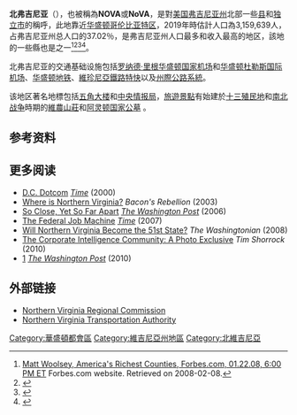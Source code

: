 {{Infobox settlement
| name                            = 北弗吉尼亚<br>Northern Virginia
| image_skyline                   = Tysons Corner Sunset .jpg
| image_caption                   = 位於[[費爾法克斯縣|費爾法克斯縣]]的[[泰森斯角|泰森斯角]]
| image_map                       = File:Northern Virginia - Location.png|thumb|Northern Virginia - Location
| mapsize                         = 275px
| map_caption                     = 北弗吉尼亚範圍
| population_as_of                = 2019
| seat_type                       = 最大城市
| seat                            = [[亚历山德里亚_(弗吉尼亚州)|亚历山德里亚]]
| population                      = 3,159,639
| area_footnotes                  = <ref>13 counties and 7 independent cities within the Washington MSA or Washington-Baltimore CSA</ref>
| official_name                   = 
| settlement_type                 = 地區
| area_land_sq_mi                 = 4411.45
| area_note                       = 弗吉尼亚州北部的13个县和7个独立市
| subdivision_name                = {{flag|United States}}
| subdivision_name1               = {{flag|Virginia}}
| subdivision_type                = 國家
| subdivision_type1               = 州
| subdivision_type2               = [[弗吉尼亚州县级行政区列表|弗吉尼亚州县级行政区列表]]
| subdivision_name2               = [[亚历山德里亚_(弗吉尼亚州)|亚历山德里亚]]、[[阿靈頓縣_(維吉尼亞州)|阿靈頓縣]]、[[克拉克縣_(維吉尼亞州)|克拉克縣]]、[[庫爾佩珀縣|庫爾佩珀縣]]、[[費爾法克斯_(維吉尼亞州)|費爾法克斯]]、[[費爾法克斯縣|費爾法克斯縣]]、[[瀑布教堂_(維吉尼亞州)|瀑布教堂]]、[[福基爾縣_(維吉尼亞州)|福基爾縣]]、[[弗雷德里克县_(弗吉尼亚州)|弗雷德里克县]]、[[弗雷德里克斯堡_(弗吉尼亚州)|弗雷德里克斯堡]]、[[勞登縣_(維吉尼亞州)|勞登縣]]、[[麥迪遜縣_(維吉尼亞州)|麥迪遜縣]]、[[馬納薩斯_(維吉尼亞州)|馬納薩斯]]、[[馬納薩斯帕克_(維吉尼亞州)|馬納薩斯帕克]]、[[威廉王子縣|威廉王子縣]]、[[拉帕漢諾克縣_(維吉尼亞州)|拉帕漢諾克縣]]、[[斯波特夕法尼亞縣_(維吉尼亞州)|斯波特夕法尼亞縣]]、[[斯塔福德縣_(維吉尼亞州)|斯塔福德縣]]、[[沃倫縣_(維吉尼亞州)|沃倫縣]]和[[溫徹斯特_(維吉尼亞州)|溫徹斯特]]
| population_density_sq_mi        = 716.24
| nickname                        = NOVA、NoVA和Nova
| population_demonym              = 北弗吉尼亚<br>Northern Virginian
}}
'''北弗吉尼亚'''（{{lang-en|Northern Virginia}}），也被稱為'''NOVA'''或'''NoVA'''，是對[[美国|美国]][[弗吉尼亚州|弗吉尼亚州]]北部一些[[县_(美国)|县]]和[[独立市_(美国)|独立市]]的稱呼，此地靠近[[华盛顿哥伦比亚特区|华盛顿哥伦比亚特区]]，2019年時估計人口為3,159,639人，占弗吉尼亚州总人口的37.02％，是弗吉尼亚州人口最多和收入最高的地区，該地的一些縣也是{{link-en|美國收入最高的縣|List of highest-income counties in the United States}}之一<ref>[https://www.forbes.com/2008/01/22/counties-rich-income-forbeslife-cx_mw_0122realestate.html Matt Woolsey, America's Richest Counties, Forbes.com, 01.22.08, 6:00 PM ET] {{Wayback|url=https://www.forbes.com/2008/01/22/counties-rich-income-forbeslife-cx_mw_0122realestate.html |date=20090513081046 }} Forbes.com website. Retrieved on 2008-02-08.</ref><ref>{{Cite web|title=Annual Estimates of the Resident Population: April 1, 2010 to July 1, 2017, U.S. Census Bureau, Population Division|url=https://factfinder.census.gov/faces/tableservices/jsf/pages/productview.xhtml?src=bkmk%2F|accessdate=March 29, 2020|archiveurl=https://www.webcitation.org/6tkPvIoEU?url=https://factfinder.census.gov/faces/tableservices/jsf/pages/productview.xhtml?src=bkmk%2F|archivedate=2017-09-25|dead-url=yes}}</ref><ref>{{Cite web |url=http://www.coopercenter.org/demographics/ |title=Demographics & Workforce Data and Research for Virginia |accessdate=2020-08-09 |archive-date=2017-01-27 |archive-url=https://web.archive.org/web/20170127170653/http://www.coopercenter.org/demographics |dead-url=no }}</ref><ref name="wwwcensusgov">{{Cite web|title=American FactFinder|url=http://factfinder.census.gov/home/saff/main.html?_lang=en|accessdate=March 26, 2008|archiveurl=https://web.archive.org/web/20120119064948/http://factfinder.census.gov/home/saff/main.html?_lang=en|archivedate=2012-01-19|dead-url=yes}}</ref>。

北弗吉尼亚的交通基础设施包括[[罗纳德·里根华盛顿国家机场|罗纳德·里根华盛顿国家机场]]和[[华盛顿杜勒斯国际机场|华盛顿杜勒斯国际机场]]、[[華盛頓地鐵|华盛顿地铁]]、[[維珍尼亞鐵路特快|維珍尼亞鐵路特快]]以及[[州際公路系統|州際公路系統]]。

该地区著名地標包括[[五角大楼|五角大楼]]和[[中央情报局|中央情报局]]，[[旅遊景點|旅遊景點]]有始建於[[十三殖民地|十三殖民地]]和[[南北战争|南北战争]]時期的[[維農山莊|維農山莊]]和[[阿灵顿国家公墓|阿灵顿国家公墓]] 。        

== 参考资料 ==
{{Reflist|30em}}

== 更多阅读 ==

* [http://www.time.com/time/magazine/article/0,9171,997688-1,00.html D.C. Dotcom]{{Wayback|url=http://www.time.com/time/magazine/article/0,9171,997688-1,00.html |date=20121007140009 }} ''[[時代雜誌|Time]]'' (2000)
* [http://www.baconsrebellion.com/Issues03/08-11/Northern_virginia.htm Where is Northern Virginia?]{{Wayback|url=http://www.baconsrebellion.com/Issues03/08-11/Northern_virginia.htm |date=20150923181426 }} ''Bacon's Rebellion'' (2003)
* [https://www.washingtonpost.com/wp-dyn/content/article/2006/11/15/AR2006111501395.html So Close, Yet So Far Apart]{{Wayback|url=https://www.washingtonpost.com/wp-dyn/content/article/2006/11/15/AR2006111501395.html |date=20191221120259 }} ''[[华盛顿邮报|The Washington Post]]'' (2006)
* [http://www.time.com/time/magazine/article/0,9171,1587284,00.html The Federal Job Machine]{{Wayback|url=http://www.time.com/time/magazine/article/0,9171,1587284,00.html |date=20130824175849 }} ''[[時代雜誌|Time]]'' (2007)
* [http://www.washingtonian.com/articles/people/9947.html Will Northern Virginia Become the 51st State?]{{Wayback|url=http://www.washingtonian.com/articles/people/9947.html |date=20120319233113 }} ''The Washingtonian'' (2008)
* [http://timshorrock.com/?p=710 The Corporate Intelligence Community: A Photo Exclusive]{{Wayback|url=http://timshorrock.com/?p=710 |date=20170303040829 }} ''Tim Shorrock'' (2010)
* [http://projects.washingtonpost.com/top-secret-america/]{{Wayback|url=http://projects.washingtonpost.com/top-secret-america/ |date=20190812115328 }} ''[[华盛顿邮报|The Washington Post]]'' (2010)

== 外部链接 ==

* [http://www.novaregion.org Northern Virginia Regional Commission]{{Wayback|url=http://www.novaregion.org/ |date=20200820061152 }}
* [http://www.thenovaauthority.org/ Northern Virginia Transportation Authority]{{Wayback|url=http://www.thenovaauthority.org/ |date=20200803202542 }}
{{coord|display=title|38.837392|-77.4473128}}
[[Category:華盛頓都會區|Category:華盛頓都會區]]
[[Category:維吉尼亞州地區|Category:維吉尼亞州地區]]
[[Category:北維吉尼亞|Category:北維吉尼亞]]